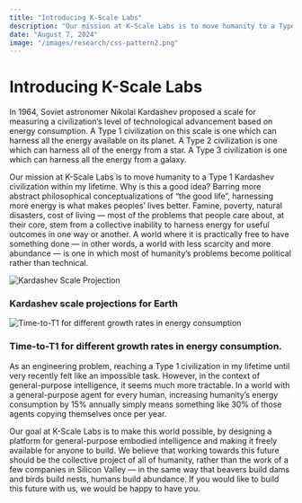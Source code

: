 ```yaml
---
title: "Introducing K-Scale Labs"
description: "Our mission at K-Scale Labs is to move humanity to a Type 1 Kardashev civilization."
date: "August 7, 2024"
image: "/images/research/css-pattern2.png"
---
```




# Introducing K-Scale Labs

In 1964, Soviet astronomer Nikolai Kardashev proposed a scale for measuring a civilization’s level of technological advancement based on energy consumption. A Type 1 civilization on this scale is one which can harness all the energy available on its planet. A Type 2 civilization is one which can harness all of the energy from a star. A Type 3 civilization is one which can harness all the energy from a galaxy.

Our mission at K-Scale Labs is to move humanity to a Type 1 Kardashev civilization within my lifetime. Why is this a good idea? Barring more abstract philosophical conceptualizations of “the good life”, harnessing more energy is what makes peoples’ lives better. Famine, poverty, natural disasters, cost of living — most of the problems that people care about, at their core, stem from a collective inability to harness energy for useful outcomes in one way or another. A world where it is practically free to have something done — in other words, a world with less scarcity and more abundance — is one in which most of humanity’s problems become political rather than technical.

<Image
  src="/images/research/kscale_projections.webp"
  alt="Kardashev Scale Projection"
  width={600}
  height={300}
/>

### Kardashev scale projections for Earth


<Image
  src="/images/research/time-to-t1.webp"
  alt="Time-to-T1 for different growth rates in energy consumption"
  width={600}
  height={300}
/>

### Time-to-T1 for different growth rates in energy consumption.

As an engineering problem, reaching a Type 1 civilization in my lifetime until very recently felt like an impossible task. However, in the context of general-purpose intelligence, it seems much more tractable. In a world with a general-purpose agent for every human, increasing humanity’s energy consumption by 15% annually simply means something like 30% of those agents copying themselves once per year.

Our goal at K-Scale Labs is to make this world possible, by designing a platform for general-purpose embodied intelligence and making it freely available for anyone to build. We believe that working towards this future should be the collective project of all of humanity, rather than the work of a few companies in Silicon Valley — in the same way that beavers build dams and birds build nests, humans build abundance. If you would like to build this future with us, we would be happy to have you.
